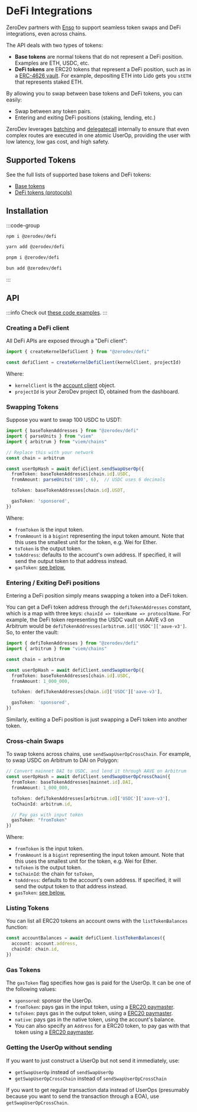 
<VersionWarning version="5.3.x" /> 

# DeFi Integrations

ZeroDev partners with [Enso](https://www.enso.finance/) to support seamless token swaps and DeFi integrations, even across chains.

The API deals with two types of tokens:

- **Base tokens** are normal tokens that do not represent a DeFi position.  Examples are ETH, USDC, etc. 
- **DeFi tokens** are ERC20 tokens that represent a DeFi position, such as in a [ERC-4626 vault](https://ethereum.org/en/developers/docs/standards/tokens/erc-4626/).  For example, depositing ETH into Lido gets you `stETH` that represents staked ETH.

By allowing you to swap between base tokens and DeFi tokens, you can easily:

- Swap between any token pairs.
- Entering and exiting DeFi positions (staking, lending, etc.)

ZeroDev leverages [batching](/sdk/v5_3_x/core-api/batch-transactions) and [delegatecall](/sdk/v5_3_x/core-api/delegatecall) internally to ensure that even complex routes are executed in one atomic UserOp, providing the user with low latency, low gas cost, and high safety.

## Supported Tokens

See the full lists of supported base tokens and DeFi tokens:

- [Base tokens](/sdk/v5_3_x/advanced/supported-base-tokens)
- [DeFi tokens (protocols)](/sdk/v5_3_x/advanced/supported-defi-tokens)

## Installation

:::code-group

```bash [npm]
npm i @zerodev/defi
```

```bash [yarn]
yarn add @zerodev/defi
```

```bash [pnpm]
pnpm i @zerodev/defi
```

```bash [bun]
bun add @zerodev/defi
```

:::

## API 

:::info
Check out [these code examples](https://github.com/zerodevapp/zerodev-examples/tree/main/defi).
:::

### Creating a DeFi client

All DeFi APIs are exposed through a "DeFi client":

```ts
import { createKernelDefiClient } from "@zerodev/defi"

const defiClient = createKernelDefiClient(kernelClient, projectId)
```

Where:

- `kernelClient` is the [account client](/sdk/v5_3_x/core-api/create-account#create-an-account-client) object.
- `projectId` is your ZeroDev project ID, obtained from the dashboard.

### Swapping Tokens

Suppose you want to swap 100 USDC to USDT:

```ts
import { baseTokenAddresses } from "@zerodev/defi"
import { parseUnits } from "viem"
import { arbitrum } from "viem/chains"

// Replace this with your network
const chain = arbitrum

const userOpHash = await defiClient.sendSwapUserOp({
  fromToken: baseTokenAddresses[chain.id].USDC,
  fromAmount: parseUnits('100', 6),  // USDC uses 6 decimals

  toToken: baseTokenAddresses[chain.id].USDT,

  gasToken: 'sponsored',
})
```

Where:

- `fromToken` is the input token.
- `fromAmount` is a `bigint` representing the input token amount.  Note that this uses the smallest unit for the token, e.g. Wei for Ether.
- `toToken` is the output token.
- `toAddress`: defaults to the account's own address. If specified, it will send the output token to that address instead.
- `gasToken`: [see below.](#gas-tokens)

### Entering / Exiting DeFi positions

Entering a DeFi position simply means swapping a token into a DeFi token.

You can get a DeFi token address through the `defiTokenAddresses` constant, which is a map with three keys: `chainId => tokenName => protocolName`.  For example, the DeFi token representing the USDC vault on AAVE v3 on Arbitrum would be `defiTokenAddresses[arbitrum.id]['USDC']['aave-v3']`.  So, to enter the vault:

```ts
import { defiTokenAddresses } from "@zerodev/defi"
import { arbitrum } from "viem/chains"

const chain = arbitrum

const userOpHash = await defiClient.sendSwapUserOp({
  fromToken: baseTokenAddresses[chain.id].USDC,
  fromAmount: 1_000_000,

  toToken: defiTokenAddresses[chain.id]['USDC']['aave-v3'],

  gasToken: 'sponsored',
})
```

Similarly, exiting a DeFi position is just swapping a DeFi token into another token.

### Cross-chain Swaps

To swap tokens across chains, use `sendSwapUserOpCrossChain`.  For example, to swap USDC on Arbitrum to DAI on Polygon:

```ts
// Convert mainnet DAI to USDC, and lend it through AAVE on Arbitrum
const userOpHash = await defiClient.sendSwapUserOpCrossChain({
  fromToken: baseTokenAddresses[mainnet.id].DAI,
  fromAmount: 1_000_000,

  toToken: defiTokenAddresses[arbitrum.id]['USDC']['aave-v3'],
  toChainId: arbitrum.id,

  // Pay gas with input token
  gasToken: "fromToken"
})
```

Where:

- `fromToken` is the input token.
- `fromAmount` is a `bigint` representing the input token amount.  Note that this uses the smallest unit for the token, e.g. Wei for Ether.
- `toToken` is the output token.
- `toChainId`: the chain for `toToken`,
- `toAddress`: defaults to the account's own address. If specified, it will send the output token to that address instead.
- `gasToken`: [see below.](#gas-tokens)

### Listing Tokens

You can list all ERC20 tokens an account owns with the `listTokenBalances` function:

```ts
const accountBalances = await defiClient.listTokenBalances({
  account: account.address,
  chainId: chain.id,
})
```

### Gas Tokens

The `gasToken` flag specifies how gas is paid for the UserOp.  It can be one of the following values:

- `sponsored`: sponsor the UserOp.
- `fromToken`: pays gas in the input token, using a [ERC20 paymaster](/sdk/v5_3_x/core-api/pay-gas-with-erc20s).
- `toToken`: pays gas in the output token, using a [ERC20 paymaster](/sdk/v5_3_x/core-api/pay-gas-with-erc20s).
- `native`: pays gas in the native token, using the account's balance.
- You can also specify an `Address` for a ERC20 token, to pay gas with that token using a [ERC20 paymaster](/sdk/v5_3_x/core-api/pay-gas-with-erc20s).

### Getting the UserOp without sending

If you want to just construct a UserOp but not send it immediately, use:

- `getSwapUserOp` instead of `sendSwapUserOp`
- `getSwapUserOpCrossChain` instead of `sendSwapUserOpCrossChain`

If you want to get regular transaction data instead of UserOps (presumably because you want to send the transaction through a EOA), use `getSwapUserOpCrossChain`.
